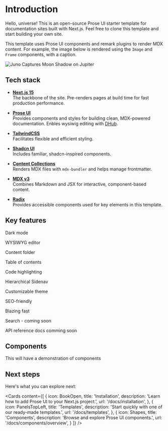 
# Introduction

Hello, universe! This is an open-source Prose UI starter template for documentation sites built with Next.js. Feel free to clone this template and start building your own site.

This template uses Prose UI components and remark plugins to render MDX content. For example, the image below is rendered using the `Image` and `Frame` components, with a caption.

<Frame
  align="center"
  caption="Juno Captures Moon Shadow on Jupiter. Credits: NASA/JPL-Caltech/SwRI/MSSS, Thomas Thomopoulos © CC BY"
>
  <Image src="/img/jupiter.jpg" width={480} alt="Juno Captures Moon Shadow on Jupiter" />
</Frame>

## Tech stack

- [**Next.js 15**](https://nextjs.org)\
  The backbone of the site. Pre-renders pages at build time for fast production performance.

- **[Prose UI](https://nextjs.org)**\
  Provides components and styles for building clean, MDX-powered documentation. Enbles wysiwig editing with [DHub](https://dhub.dev).

- **[TailwindCSS](https://tailwindcss.com)**\
  Facilitates flexible and efficient styling.

- **[Shadcn UI](https://ui.shadcn.com)**\
  Includes familiar, shadcn-inspired components.

- **[Content Collections](https://www.content-collections.dev)**\
  Renders MDX files with `mdx-bundler` and helps manage frontmatter.

- **[MDX v3](https://mdxjs.com)**\
  Combines Markdown and JSX for interactive, component-based content.

- **[Radix](https://mdxjs.com)**\
  Provides accessible components used for key elements in this template.

## Key features

Dark mode

WYSIWYG editor

Content folder

Table of contents

Code highlighting

Hierarchical Sidenav

Customizable theme

SEO-friendly

Blazing fast

Search - coming soon

API reference docs comming soon

## Components

This will have a demonstration of components

## Next steps

Here's what you can explore next:

<Cards
  content={[ 
  { icon: BookOpen, title: 'Installation', description: 'Learn how to add Prose UI to your Next.js project.', url: '/docs/installation', },
  { icon: PanelsTopLeft, title: 'Templates', description: 'Start quickly with one of our ready-made templates.', url: '/docs/templates', },
  { icon: Shapes, title: 'Components', description: 'Browse and explore Prose UI components.', url: '/docs/components/overview', }
  ]}
/>
